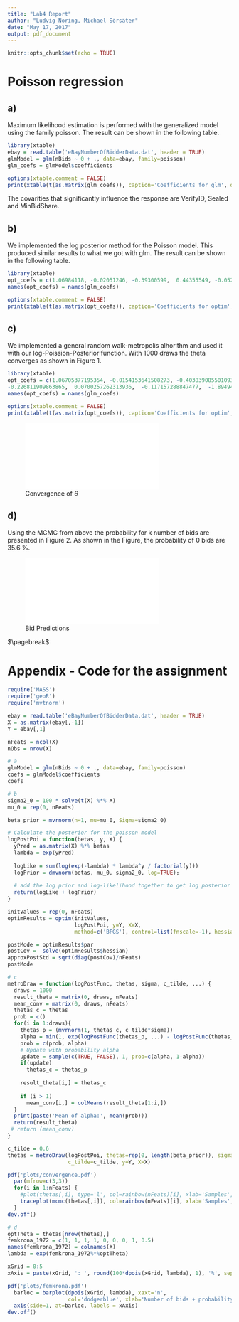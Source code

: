 ```yaml
---
title: "Lab4 Report"
author: "Ludvig Noring, Michael Sörsäter"
date: "May 17, 2017"
output: pdf_document
---
```


```r
knitr::opts_chunk$set(echo = TRUE)
```

# Poisson regression 
## a)
Maximum likelihood estimation is performed with the generalized model using the family poisson.
The result can be shown in the following table.

``` r
library(xtable)
ebay = read.table('eBayNumberOfBidderData.dat', header = TRUE)
glmModel = glm(nBids ~ 0 + ., data=ebay, family=poisson)
glm_coefs = glmModel$coefficients

options(xtable.comment = FALSE)
print(xtable(t(as.matrix(glm_coefs)), caption='Coefficients for glm', digits=c(4)), type='latex')
```

The covarities that significantly influence the response are VerifyID, Sealed and MinBidShare.

## b)
We implemented the log posterior method for the Poisson model. This produced similar results to what we got with glm.
The result can be shown in the following table.

``` r
library(xtable)
opt_coefs = c(1.06984118, -0.02051246, -0.39300599,  0.44355549, -0.05246627, -0.22123840,  0.07069683, -0.12021767, -1.89198501)
names(opt_coefs) = names(glm_coefs)

options(xtable.comment = FALSE)
print(xtable(t(as.matrix(opt_coefs)), caption='Coefficients for optim', digits=c(4)), type='latex')
```

## c)
We implemented a general random walk-metropolis alhorithm and used it with our log-Poission-Posterior function. With 1000 draws the theta converges as shown in Figure 1.

``` r
library(xtable)
opt_coefs = c(1.06705377195354, -0.0154153641508273, -0.403839085501093,  0.441355909460263, -0.0505682910972162,
-0.226811909863865,  0.0700257262313936,  -0.117157288847477,  -1.89494590888938)
names(opt_coefs) = names(glm_coefs)

options(xtable.comment = FALSE)
print(xtable(t(as.matrix(opt_coefs)), caption='Coefficients for optim', digits=c(4)), type='latex')
```

![Convergence of $\theta$](plots/convergence.pdf)

## d)
Using the MCMC from above the probability for k number of bids are presented in Figure 2.
As shown in the Figure, the probability of 0 bids are 35.6 %.

![Bid Predictions](plots/femkrona.pdf)



$\pagebreak$

# Appendix - Code for the assignment

```r
require('MASS')
require('geoR')
require('mvtnorm')

ebay = read.table('eBayNumberOfBidderData.dat', header = TRUE)
X = as.matrix(ebay[,-1])
Y = ebay[,1]

nFeats = ncol(X)
nObs = nrow(X)

# a
glmModel = glm(nBids ~ 0 + ., data=ebay, family=poisson)
coefs = glmModel$coefficients
coefs

# b
sigma2_0 = 100 * solve(t(X) %*% X)
mu_0 = rep(0, nFeats)

beta_prior = mvrnorm(n=1, mu=mu_0, Sigma=sigma2_0)

# Calculate the posterior for the poisson model
logPostPoi = function(betas, y, X) {
  yPred = as.matrix(X) %*% betas
  lambda = exp(yPred)
  
  logLike = sum(log(exp(-lambda) * lambda^y / factorial(y)))
  logPrior = dmvnorm(betas, mu_0, sigma2_0, log=TRUE);
  
  # add the log prior and log-likelihood together to get log posterior
  return(logLike + logPrior)
}

initValues = rep(0, nFeats)
optimResults = optim(initValues,
                     logPostPoi, y=Y, X=X,
                     method=c('BFGS'), control=list(fnscale=-1), hessian=TRUE)

postMode = optimResults$par
postCov = -solve(optimResults$hessian)
approxPostStd = sqrt(diag(postCov)/nFeats)
postMode

# c
metroDraw = function(logPostFunc, thetas, sigma, c_tilde, ...) {
  draws = 1000
  result_theta = matrix(0, draws, nFeats)
  mean_conv = matrix(0, draws, nFeats)
  thetas_c = thetas
  prob = c()
  for(i in 1:draws){
    thetas_p = (mvrnorm(1, thetas_c, c_tilde*sigma))
    alpha = min(1, exp(logPostFunc(thetas_p, ...) - logPostFunc(thetas_c, ...)))
    prob = c(prob, alpha)
    # Update with probability alpha
    update = sample(c(TRUE, FALSE), 1, prob=c(alpha, 1-alpha))
    if(update)
      thetas_c = thetas_p
    
    result_theta[i,] = thetas_c
    
    if (i > 1)
      mean_conv[i,] = colMeans(result_theta[1:i,])
  }
  print(paste('Mean of alpha:', mean(prob)))
  return(result_theta)
 # return (mean_conv)
}

c_tilde = 0.6
thetas = metroDraw(logPostPoi, thetas=rep(0, length(beta_prior)), sigma=postCov,
                   c_tilde=c_tilde, y=Y, X=X)

pdf('plots/convergence.pdf')
  par(mfrow=c(3,3))
  for(i in 1:nFeats) {
    #plot(thetas[,i], type='l', col=rainbow(nFeats)[i], xlab='Samples', ylab=colnames(X)[i])
    traceplot(mcmc(thetas[,i]), col=rainbow(nFeats)[i], xlab='Samples', ylab=colnames(X)[i])
  }
dev.off()

# d
optTheta = thetas[nrow(thetas),]
femkrona_1972 = c(1, 1, 1, 1, 0, 0, 0, 1, 0.5)
names(femkrona_1972) = colnames(X)
lambda = exp(femkrona_1972%*%optTheta)

xGrid = 0:5
xAxis = paste(xGrid, ': ', round(100*dpois(xGrid, lambda), 1), '%', sep='')

pdf('plots/femkrona.pdf')
  barloc = barplot(dpois(xGrid, lambda), xaxt='n',
                   col='dodgerblue', xlab='Number of bids + probability', ylab='Probability')
  axis(side=1, at=barloc, labels = xAxis)
dev.off()

```